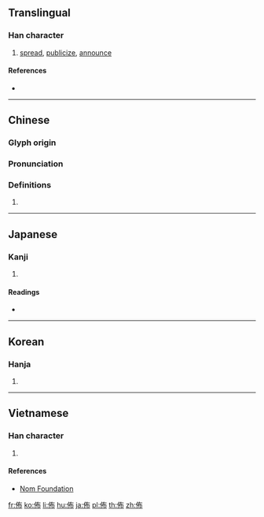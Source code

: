 {{also|布}}
==Translingual==

===Han character===
{{Han char|rn=9|rad=人|as=05|sn=7|four=24227|canj=OKLB|ids=⿰亻布}}

# [[spread]], [[publicize]], [[announce]]

====References====
* {{Han ref|kx=0098.010|dkj=00497|dj=0206.120|hdz=10131.030|uh=4F48|ud=20296|bh=A747|bd=42823}}

----

==Chinese==
{{zh-forms|s=布|t2=布}}

===Glyph origin===
{{Han etym}}

===Pronunciation===
{{zh-pron
|m=bù
|c=bou3
|mc=y
|oc=y
|ma=
|cat=v
}}

===Definitions===
{{zh-hanzi}}

# {{rfdef|lang=zh}}

----

==Japanese==

===Kanji===
{{ja-kanji|grade=|rs=人05}}

# {{defn|lang=ja|sort=人05}}

====Readings====
* {{ja-readings|on=[[ほ]] (ho), [[ふ]] (fu)|kun=[[あまねし]] (amaneshi)}}

----

==Korean==

===Hanja===
{{ko-hanja|hangeul=포|rv=po|mr=p'o}}

# {{defn|lang=ko|sort=人05}}

----

==Vietnamese==

===Han character===
{{vi-hantu|[[bố]], [[bô]]|rs=人05}}

# {{defn|lang=vi|sort=人05}}

====References====
* [http://nomfoundation.org/common/nom_details.php?codepoint=4f48 Nom Foundation]

[[fr:佈]]
[[ko:佈]]
[[li:佈]]
[[hu:佈]]
[[ja:佈]]
[[pl:佈]]
[[th:佈]]
[[zh:佈]]